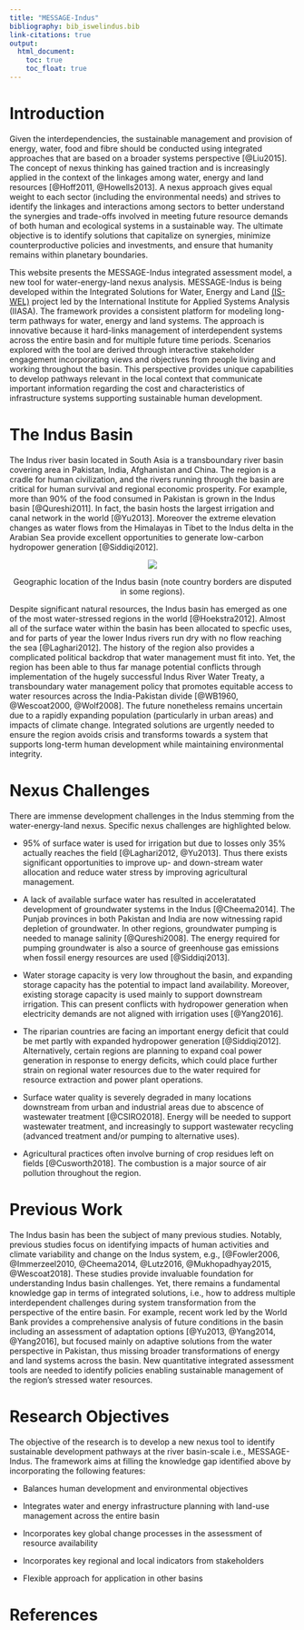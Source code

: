 ---
title: "MESSAGE-Indus"
bibliography: bib_iswelindus.bib
link-citations: true
output:
  html_document:
    toc: true 
    toc_float: true 
---

# Introduction
Given the interdependencies, the sustainable management and provision of energy, water, food and fibre should be conducted using integrated approaches that are based on a broader systems perspective [@Liu2015]. The concept of nexus thinking has gained traction and is increasingly applied in the context of the linkages among water, energy and land resources [@Hoff2011, @Howells2013]. A nexus approach gives equal weight to each sector (including the environmental needs) and strives to identify the linkages and interactions among sectors to better understand the synergies and trade-offs involved in meeting future resource demands of both human and ecological systems in a sustainable way. The ultimate objective is to identify solutions that capitalize on synergies, minimize counterproductive policies and investments, and ensure that humanity remains within planetary boundaries.

This website presents the MESSAGE-Indus integrated assessment model, a new tool for water-energy-land nexus analysis. MESSAGE-Indus is being developed within the Integrated Solutions for Water, Energy and Land [(IS-WEL)](http://www.iiasa.ac.at/web/home/research/researchProjects/Nexus_Solutions.html) project led by the International Institute for Applied Systems Analysis (IIASA). The framework provides a consistent platform for modeling long-term pathways for water, energy and land systems. The approach is innovative because it hard-links management of interdependent systems across the entire basin and for multiple future time periods. Scenarios explored with the tool are derived through interactive stakeholder engagement incorporating views and objectives from people living and working throughout the basin. This perspective provides unique capabilities to develop pathways relevant in the local context that communicate important information regarding the cost and characteristics of infrastructure systems supporting sustainable human development.

# The Indus Basin
The Indus river basin located in South Asia is a transboundary river basin covering area in Pakistan, India, Afghanistan and China. The region is a cradle for human civilization, and the rivers running through the basin are critical for human survival and regional economic prosperity. For example, more than 90% of the food consumed in Pakistan is grown in the Indus basin [@Qureshi2011]. In fact, the basin hosts the largest irrigation and canal network in the world [@Yu2013]. Moreover the extreme elevation changes as water flows from the Himalayas in Tibet to the Indus delta in the Arabian Sea provide excellent opportunities to generate low-carbon hydropower generation [@Siddiqi2012]. 

<center>
<div id="fig">
![](figures\indus_where_is_it.png)
<p id="figcap"> Geographic location of the Indus basin (note country borders are disputed in some regions).</p>
</div>
</center>

Despite significant natural resources, the Indus basin has emerged as one of the most water-stressed regions in the world [@Hoekstra2012]. Almost all of the surface water within the basin has been allocated to specfic uses, and for parts of year the lower Indus rivers run dry with no flow reaching the sea [@Laghari2012].  The history of the region also provides a complicated political backdrop that water management must fit into. Yet, the region has been able to thus far manage potential conflicts through implementation of the hugely successful Indus River Water Treaty, a transboundary water management policy that promotes equitable access to water resources across the India-Pakistan divide [@WB1960, @Wescoat2000, @Wolf2008]. The future nonetheless remains uncertain due to a rapidly expanding population (particularly in urban areas) and impacts of climate change. Integrated solutions are urgently needed to ensure the region avoids crisis and transforms towards a system that supports long-term human development while maintaining environmental integrity.      

# Nexus Challenges
There are immense development challenges in the Indus stemming from the water-energy-land nexus. Specific nexus challenges are highlighted below. 

- 95% of surface water is used for irrigation but due to losses only 35% actually reaches the field [@Laghari2012, @Yu2013]. Thus there exists significant opportunities to improve up- and down-stream water allocation and reduce water stress by improving agricultural management. 

- A lack of available surface water has resulted in acceleratated development of groundwater systems in the Indus [@Cheema2014]. The Punjab provinces in both Pakistan and India are now witnessing rapid depletion of groundwater. In other regions, groundwater pumping is needed to manage salinity [@Qureshi2008]. The energy required for pumping groundwater is also a source of greenhouse gas emissions when fossil energy resources are used [@Siddiqi2013].

- Water storage capacity is very low throughout the basin, and expanding storage capacity has the potential to impact land availability. Moreover, existing storage capacity is used mainly to support downstream irrigation. This can present conflicts with hydropower generation when electricity demands are not aligned with irrigation uses [@Yang2016]. 

- The riparian countries are facing an important energy deficit that could be met partly with expanded hydropower generation [@Siddiqi2012]. Alternatively, certain regions are planning to expand coal power generation in response to energy deficits, which could place further strain on regional water resources due to the water required for resource extraction and power plant operations.

- Surface water quality is severely degraded in many locations downstream from urban and industrial areas due to abscence of wastewater treatment [@CSIRO2018]. Energy will be needed to support wastewater treatment, and increasingly to support wastewater recycling (advanced treatment and/or pumping to alternative uses).

- Agricultural practices often involve burning of crop residues left on fields [@Cusworth2018]. The combustion is a major source of air pollution throughout the region. 

# Previous Work
The Indus basin has been the subject of many previous studies. Notably, previous studies focus on identifying impacts of human activities and climate variability and change on the Indus system, e.g., [@Fowler2006, @Immerzeel2010, @Cheema2014, @Lutz2016, @Mukhopadhyay2015, @Wescoat2018]. These studies provide invaluable foundation for understanding Indus basin challenges. Yet, there remains a fundamental knowledge gap in terms of integrated solutions, i.e., how to address multiple interdependent challenges during system transformation from the perspective of the entire basin. For example, recent work led by the World Bank provides a comprehensive analysis of future conditions in the basin including an assessment of adaptation options [@Yu2013, @Yang2014, @Yang2016], but focused mainly on adaptive solutions from the water perspective in Pakistan, thus missing broader transformations of energy and land systems across the basin. New quantitative integrated assessment tools are needed to identify policies enabling sustainable management of the region's stressed water resources. 

# Research Objectives
The objective of the research is to develop a new nexus tool to identify sustainable development pathways at the river basin-scale i.e., MESSAGE-Indus. The framework aims at filling the knowledge gap identified above by incorporating the following features: 

- Balances human development and environmental objectives

- Integrates water and energy infrastructure planning with land-use management across the entire basin

- Incorporates key global change processes in the assessment of resource availability

- Incorporates key regional and local indicators from stakeholders

- Flexible approach for application in other basins

# References